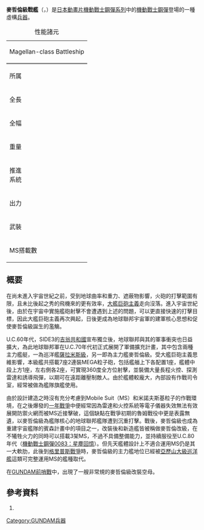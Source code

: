{{vfd|無有效介紹; 日維等其他維基亦無關注度之參考資料。|date=2022/06/16}}
{{noteTA|G1=GundamUC}}
{{refimprove|time=2016-02-13T02:13:32+00:00}}
{{in-universe|time=2016-02-13T02:05:05+00:00}}
'''麥哲倫級戰艦'''（{{lang|ja|マゼラン級戦艦}}，{{lang|en|Magellan-class Battleship}}）是[[日本|日本]][[動畫|動畫片]][[機動戰士鋼彈系列|機動戰士鋼彈系列]]中的[[機動戰士鋼彈|機動戰士鋼彈]]登場的一種虛構[[兵器|兵器]]。
{| border="1" cellpadding="2" cellspacing="0" align="right" width="300px"
|+ 性能諸元
|- align=center
| colspan="2" style="border-bottom:3px solid gray;"| Magellan-class Battleship
|-
| 所属 || [[地球聯邦軍|地球聯邦軍]]
|-
| 全長 || 265m <span style="font-size:75%">（異説：327m）</span>
|-
| 全幅 || 67.1m <span style="font-size:75%">（異説：88m）</span>
|-
| 重量 || 41000t <span style="font-size:75%">（異説：62000t）</span>
|-
| 推進<br />系統 || 熱核火箭引擎x4
|-
| 出力 || 不明
|-
| 武裝 || 7座2連装[[米諾夫斯基粒子應用技術#米加粒子炮|MEGA粒子]]砲×14<span style="font-size:75%">（異説：荷電粒子砲）</span><br />
[[飛彈|飛彈]]發射器×多數</span><br />
2連裝機槍×20<span style="font-size:75%">（異説：×14）</span>
|-
| MS搭載數 || [[RGM-79|RGM-79]]或[[RB-79|RB-79]]x3（後期型）
|}
== 概要 ==
在尚未進入宇宙世紀之前，受到地球曲率和重力、遮蔽物影響，火砲的打擊範圍有限，且未比後起之秀的飛機來的更有效率，[[大艦巨砲主義|大艦巨砲主義]]走向沒落。進入宇宙世紀後，由於在宇宙中實施艦砲射擊不會遭遇到上述的問題，可以更直接快速的打擊目標，因此大艦巨砲主義再次興起，日後更成為地球聯邦宇宙軍的建軍核心思想和促使麥哲倫級誕生的濫觴。

U.C.60年代，SIDE3的[[吉翁公國|吉翁共和國]]宣布獨立後，地球聯邦與其的軍事衝突也日益擴大，為此地球聯邦軍在U.C.70年代初正式展開了軍備擴充計畫，其中包含兩種主力艦艇，一為巡洋艦[[薩拉米斯級|薩拉米斯級]]，另一即為主力艦麥哲倫級。受大艦巨砲主義思維影響，本級艦共搭載7座2連裝MEGA粒子砲，包括艦艏上下各配置1座，艦體中段上方1座，左右側各2座，可實現360度全方位射擊，並裝備大量長程火控、探測雷達和誘導飛彈，以期可在遠距離壓制敵人。由於艦體較龐大，內部設有作戰司令室，經常被做為艦隊旗艦使用。

由於設計建造之時沒有充分考慮到Mobile Suit（MS）和米諾夫斯基粒子的作戰環境，在之後爆發的[[一年戰爭|一年戰爭]]中便經常因為雷達和火控系統等電子儀器失效無法有效展開防禦火網而被MS近接擊破，這個缺點在戰爭初期的魯姆戰役中更是表露無遺，以麥哲倫級為艦隊核心的地球聯邦艦隊遭到沉重打擊。戰後，麥哲倫級也成為重建宇宙艦隊的賓森計畫中的項目之一，改裝後和新造艦皆被稱做麥哲倫改級，在不犧牲火力的同時可以搭載3架MS，不過不具備整備能力，並持續服役至U.C.80年代（[[機動戰士GUNDAM_0083：Stardust_Memory|機動戰士鋼彈0083：星塵回憶]]）。但先天艦體設計上不適合運用MS仍是其一大軟肋，此後到[[格里普斯戰爭|格里普斯戰爭]]時，麥哲倫級的主力艦地位已經被[[亞歷山大級巡洋艦|亞歷山大級巡洋艦]]這類可完整運用MS的艦種取代。

在[[GUNDAM前哨戰|GUNDAM前哨戰]]中，出現了一艘非常規的麥哲倫級改裝空母。

== 參考資料 ==
# {{Cite book zh | title = 《鋼彈戰記超百科》週刊 | location = 台北 | publisher = deagostini | date = 2013 | url = http://www.deagostini.tw/Gundam.html | access-date = 2016-02-12 | archive-date = 2015-12-15 | archive-url = https://web.archive.org/web/20151215093627/http://www.deagostini.tw/Gundam.html | dead-url = no }}

{{宇宙世紀|機動兵器}}

[[Category:GUNDAM兵器|Category:GUNDAM兵器]]